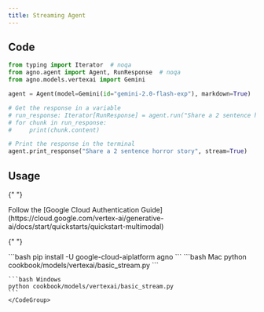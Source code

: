 ```yaml
---
title: Streaming Agent
---
```


## Code

```python cookbook/models/vertexai/basic_stream.py
from typing import Iterator  # noqa
from agno.agent import Agent, RunResponse  # noqa
from agno.models.vertexai import Gemini

agent = Agent(model=Gemini(id="gemini-2.0-flash-exp"), markdown=True)

# Get the response in a variable
# run_response: Iterator[RunResponse] = agent.run("Share a 2 sentence horror story", stream=True)
# for chunk in run_response:
#     print(chunk.content)

# Print the response in the terminal
agent.print_response("Share a 2 sentence horror story", stream=True)
```

## Usage

<Steps>
  <Snippet file="create-venv-step.mdx" />

{" "}

<Step title="Authenticate with Google Cloud">
  Follow the [Google Cloud Authentication
  Guide](https://cloud.google.com/vertex-ai/generative-ai/docs/start/quickstarts/quickstart-multimodal)
</Step>

{" "}

<Step title="Install libraries">
  ```bash pip install -U google-cloud-aiplatform agno ```
</Step>

  <Step title="Run Agent">
    <CodeGroup>
    ```bash Mac
    python cookbook/models/vertexai/basic_stream.py
    ```

    ```bash Windows
    python cookbook/models/vertexai/basic_stream.py
    ```
    </CodeGroup>

  </Step>
</Steps>
